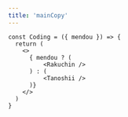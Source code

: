 ```yaml
---
title: 'mainCopy'
---
```


```tsx
const Coding = ({ mendou }) => {
  return (
    <>
      { mendou ? (
          <Rakuchin />
      ) : (
          <Tanoshii />
      )}
    </>
  )
}
```
